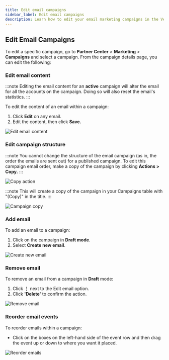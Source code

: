 ```yaml
---
title: Edit email campaigns
sidebar_label: Edit email campaigns
description: Learn how to edit your email marketing campaigns in the Vendasta platform.
---
```


## Edit Email Campaigns

To edit a specific campaign, go to **Partner Center** > **Marketing** > **Campaigns** and select a campaign. From the campaign details page, you can edit the following:

### Edit email content

:::note
Editing the email content for an **active** campaign will alter the email for all the accounts on the campaign. Doing so will also reset the email's statistics.
:::

To edit the content of an email within a campaign:

1. Click **Edit** on any email.
2. Edit the content, then click **Save.**

![Edit email content](./img/marketing/marketing-campaigns/edit-email-campaigns/edit-email-content.jpg)

### Edit campaign structure

:::note
You cannot change the structure of the email campaign (as in, the order the emails are sent out) for a published campaign. To edit this campaign email order, make a copy of the campaign by clicking **Actions > Copy.**
:::

![Copy action](./img/marketing/marketing-campaigns/edit-email-campaigns/copy-action.jpg)

:::note
This will create a copy of the campaign in your Campaigns table with "(Copy)" in the title. 
:::

![Campaign copy](./img/marketing/marketing-campaigns/edit-email-campaigns/campaign-copy.jpg)

### Add email

To add an email to a campaign:

1. Click on the campaign in **Draft mode**.
2. Select **Create new email**.

![Create new email](./img/marketing/marketing-campaigns/edit-email-campaigns/create-new-email.jpg)

### Remove email

To remove an email from a campaign in **Draft** mode:

1. Click **⋮** next to the Edit email option.
2. Click **'Delete'** to confirm the action.

![Remove email](./img/marketing/marketing-campaigns/edit-email-campaigns/remove-email.jpg)

### Reorder email events

To reorder emails within a campaign: 

- Click on the boxes on the left-hand side of the event row and then drag the event up or down to where you want it placed.

![Reorder emails](./img/marketing/marketing-campaigns/edit-email-campaigns/reorder-emails.jpg)
